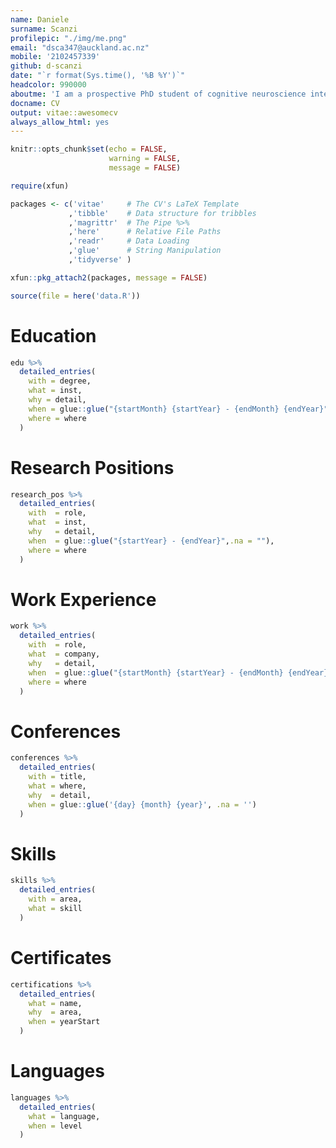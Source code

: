 ```yaml
---
name: Daniele
surname: Scanzi
profilepic: "./img/me.png"
email: "dsca347@auckland.ac.nz"
mobile: '2102457339'
github: d-scanzi
date: "`r format(Sys.time(), '%B %Y')`"
headcolor: 990000
aboutme: 'I am a prospective PhD student of cognitive neuroscience interested in consciousness, awareness and attention. I love to learn, talk and communicate about everything scientific. In my free time I am a magician, and I apply psychology and communication to entertain people. '
docname: CV
output: vitae::awesomecv
always_allow_html: yes
---
```


```r
knitr::opts_chunk$set(echo = FALSE,
                      warning = FALSE,
                      message = FALSE)

require(xfun)

packages <- c('vitae'     # The CV's LaTeX Template
             ,'tibble'    # Data structure for tribbles
             ,'magrittr'  # The Pipe %>%
             ,'here'      # Relative File Paths
             ,'readr'     # Data Loading
             ,'glue'      # String Manipulation
             ,'tidyverse' )

xfun::pkg_attach2(packages, message = FALSE)

source(file = here('data.R'))

```

# Education

```r

edu %>%
  detailed_entries(
    with = degree,
    what = inst,
    why = detail,
    when = glue::glue("{startMonth} {startYear} - {endMonth} {endYear}",.na = ""),
    where = where
  )

```

# Research Positions

```r

research_pos %>%
  detailed_entries(
    with  = role,
    what  = inst,
    why   = detail,
    when  = glue::glue("{startYear} - {endYear}",.na = ""),
    where = where
  )

```

# Work Experience

```r
work %>% 
  detailed_entries(
    with  = role, 
    what  = company,
    why   = detail,
    when  = glue::glue("{startMonth} {startYear} - {endMonth} {endYear}",.na = ""),
    where = where
  )
```

\pagebreak 

# Conferences

```r
conferences %>% 
  detailed_entries(
    with = title,
    what = where,
    why  = detail,
    when = glue::glue('{day} {month} {year}', .na = '')
  )
```

# Skills

```r
skills %>% 
  detailed_entries(
    with = area, 
    what = skill
  )
```


# Certificates

```r
certifications %>% 
  detailed_entries(
    what = name,
    why  = area,
    when = yearStart
  )
```

# Languages

```r
languages %>% 
  detailed_entries(
    what = language,
    when = level
  )
```



\vspace*{\fill}
\small
\centerline{This CV was created using R code and markdown. Code available \href{https://github.com/d-scanzi/Resume}{\color{lightgray}{here}}}


